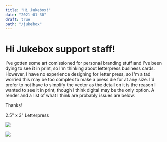 ```yaml
---
title: "Hi Jukebox!"
date: "2021-01-30"
draft: true
path: "/jukebox"
---
```


# Hi Jukebox support staff!

I've gotten some art comissioned for personal branding stuff and I've been dying to see it in print, so I'm thinking about letterpress business cards. However, I have no experience designing for letter press, so I'm a tad worried this may be too complex to make a press die for at any size. I'd prefer to not have to simplify the vector as the detail on it is the reason I wanted to see it in print, though I think digital may be the only option. A render and a list of what I think are <Jumping>probably</Jumping> issues are below.

Thanks!

2.5" x 3" Letterpress

![](../../assets/images/cda2.png)

![](../../assets/images/cda1.png)